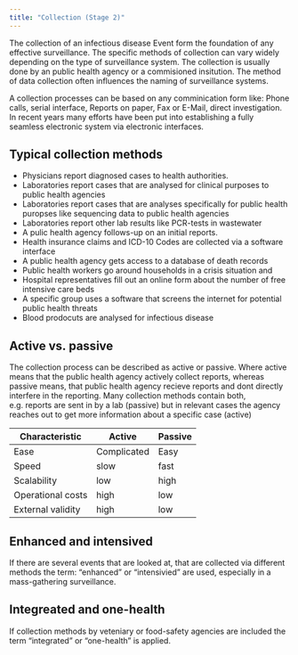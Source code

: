 ```yaml
---
title: "Collection (Stage 2)"
---
```


The collection of an infectious disease Event form the foundation of any effective surveillance. The specific methods of collection can vary widely depending on the type of surveillance system. The collection is usually done by an public health agency or a commisioned insitution. The method of data collection often influences the naming of surveillance systems.

A collection processes can be based on any comminication form like: Phone calls, serial interface, Reports on paper, Fax or E-Mail, direct investigation. In recent years many efforts have been put into establishing a fully seamless electronic system via electronic interfaces. 

## Typical collection methods
- Physicians report diagnosed cases to health authorities.
- Laboratories report cases that are analysed for clinical purposes to public health agencies
- Laboratories report cases that are analyses specifically for public health puropses like sequencing data to public health agencies
- Laboratories report other lab results like PCR-tests in wastewater
- A pulic health agency follows-up on an initial reports.
- Health insurance claims and ICD-10 Codes are collected via a software interface
- A public health agency gets access to a database of death records
- Public health workers go around households in a crisis situation and 
- Hospital representatives fill out an online form about the number of free intensive care beds
- A specific group uses a software that screens the internet for potential public health threats
- Blood prodocuts are analysed for infectious disease

## Active vs. passive
The collection process can be described as active or passive. Where active means that the public health agency actively collect reports, whereas passive means, that public health agency recieve reports and dont directly interfere in the reporting. Many collection methods contain both, e.g. reports are sent in by a lab (passive) but in relevant cases the agency reaches out to get more information about a specific case (active)  

|Characteristic|Active|Passive|
|---|---|---|
|Ease|Complicated|Easy|
|Speed|slow|fast|
|Scalability|low|high|
|Operational costs|high|low|
|External validity|high|low|

## Enhanced and intensived
If there are several events that are looked at, that are collected via different methods the term: "enhanced" or "intensivied" are used, especially in a mass-gathering surveillance. 

## Integreated and one-health
If collection methods by  veteniary or food-safety agencies are included the term "integrated" or "one-health" is applied.  






